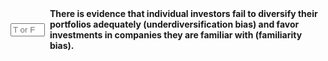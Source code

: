 ::: {.question-block}

<form onsubmit="event.preventDefault(); checkAnswerBox('module5_tf_q6','T')" style="display: flex; align-items: center; gap: 8px;">
<input type="text" id="module5_tf_q6" name="module5_tf_q6" maxlength="1" placeholder="T or F" style="width: 55px;" data-correct-answer="T" /> 
<label for="module5_tf_q6"><strong>There is evidence that individual investors fail to diversify their portfolios adequately (underdiversification bias) and favor investments in companies they are familiar with (familiarity bias).</strong></label>
</form>

<div id="feedback-module5_tf_q6" class="feedback" data-status="" style="display:none;">
This is TRUE. These are common behavioral biases observed in retail investor behavior.
</div>

:::
